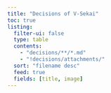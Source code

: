 ```yaml
---
title: "Decisions of V-Sekai"
toc: true
listing:
  filter-ui: false
  type: table
  contents:
    - "decisions/**/*.md"
    - "!decisions/attachments/"
  sort: "filename desc"
  feed: true
  fields: [title, image]
---
```


